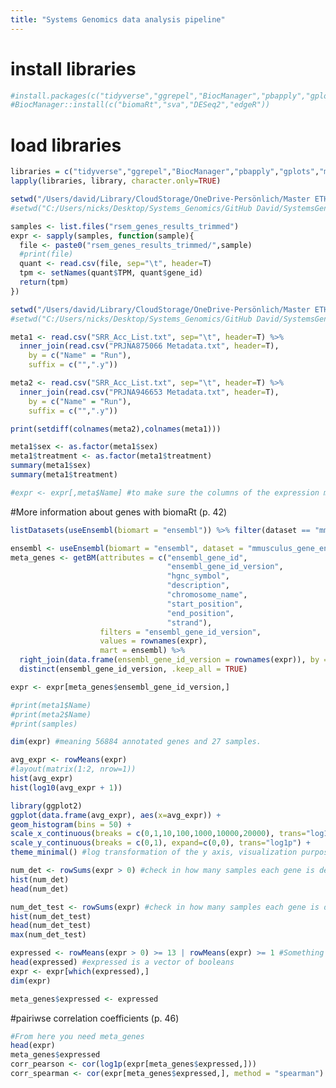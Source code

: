 ```yaml
---
title: "Systems Genomics data analysis pipeline"
---
```


# install libraries
```r
#install.packages(c("tidyverse","ggrepel","BiocManager","pbapply","gplots","msigdbr"))
#BiocManager::install(c("biomaRt","sva","DESeq2","edgeR"))
```


# load libraries
```r
libraries = c("tidyverse","ggrepel","BiocManager","pbapply","gplots","msigdbr", "biomaRt","sva","DESeq2","edgeR", "dplyr", "biomaRt")
lapply(libraries, library, character.only=TRUE)
```



```r
setwd("/Users/david/Library/CloudStorage/OneDrive-Persönlich/Master ETH/Courses/11_Systems Genomics/project local repository/data")
#setwd("C:/Users/nicks/Desktop/Systems_Genomics/GitHub David/SystemsGenomics2023/data")

samples <- list.files("rsem_genes_results_trimmed")
expr <- sapply(samples, function(sample){
  file <- paste0("rsem_genes_results_trimmed/",sample)
  #print(file)
  quant <- read.csv(file, sep="\t", header=T)
  tpm <- setNames(quant$TPM, quant$gene_id)
  return(tpm)
})
```

```r
setwd("/Users/david/Library/CloudStorage/OneDrive-Persönlich/Master ETH/Courses/11_Systems Genomics/project local repository/data")
#setwd("C:/Users/nicks/Desktop/Systems_Genomics/GitHub David/SystemsGenomics2023/data")

meta1 <- read.csv("SRR_Acc_List.txt", sep="\t", header=T) %>%
  inner_join(read.csv("PRJNA875066 Metadata.txt", header=T),
    by = c("Name" = "Run"),
    suffix = c("",".y"))

meta2 <- read.csv("SRR_Acc_List.txt", sep="\t", header=T) %>%
  inner_join(read.csv("PRJNA946653 Metadata.txt", header=T),
    by = c("Name" = "Run"),
    suffix = c("",".y")) 

print(setdiff(colnames(meta2),colnames(meta1)))

meta1$sex <- as.factor(meta1$sex)
meta1$treatment <- as.factor(meta1$treatment)
summary(meta1$sex)
summary(meta1$treatment)

#expr <- expr[,meta$Name] #to make sure the columns of the expression matrix are in the same order as rows in the metadata
```

#More information about genes with biomaRt (p. 42)
```r
listDatasets(useEnsembl(biomart = "ensembl")) %>% filter(dataset == "mmusculus_gene_ensembl") #Is this the correct one?

ensembl <- useEnsembl(biomart = "ensembl", dataset = "mmusculus_gene_ensembl")
meta_genes <- getBM(attributes = c("ensembl_gene_id",
                                   "ensembl_gene_id_version",
                                   "hgnc_symbol",
                                   "description",
                                   "chromosome_name",
                                   "start_position",
                                   "end_position",
                                   "strand"),
                    filters = "ensembl_gene_id_version",
                    values = rownames(expr),
                    mart = ensembl) %>%
  right_join(data.frame(ensembl_gene_id_version = rownames(expr)), by = "ensembl_gene_id_version") %>%                                                                                                                                       by = "ensembl_gene_id_version") %>%
  distinct(ensembl_gene_id_version, .keep_all = TRUE)

expr <- expr[meta_genes$ensembl_gene_id_version,]
```

```r
#print(meta1$Name)
#print(meta2$Name)
#print(samples)

dim(expr) #meaning 56884 annotated genes and 27 samples.

avg_expr <- rowMeans(expr)
#layout(matrix(1:2, nrow=1))
hist(avg_expr)
hist(log10(avg_expr + 1))

library(ggplot2)
ggplot(data.frame(avg_expr), aes(x=avg_expr)) +
geom_histogram(bins = 50) +
scale_x_continuous(breaks = c(0,1,10,100,1000,10000,20000), trans="log1p", expand=c(0,0)) +
scale_y_continuous(breaks = c(0,1), expand=c(0,0), trans="log1p") +
theme_minimal() #log transformation of the y axis, visualization purposes

num_det <- rowSums(expr > 0) #check in how many samples each gene is detected.
hist(num_det)
head(num_det)

num_det_test <- rowSums(expr) #check in how many samples each gene is detected.
hist(num_det_test)
head(num_det_test)
max(num_det_test)

expressed <- rowMeans(expr > 0) >= 13 | rowMeans(expr) >= 1 #Something seems wrong here. >= 13 instead of >= 0.5?
head(expressed) #expressed is a vector of booleans
expr <- expr[which(expressed),]
dim(expr)

meta_genes$expressed <- expressed


```
#pairiwse correlation coefficients (p. 46)
```r
#From here you need meta_genes
head(expr)
meta_genes$expressed
corr_pearson <- cor(log1p(expr[meta_genes$expressed,]))
corr_spearman <- cor(expr[meta_genes$expressed,], method = "spearman")
```


